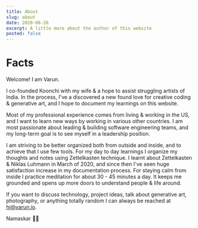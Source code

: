```yaml
---
title: About
slug: about
date: 2020-06-26
excerpt: A little more about the author of this website
posted: false
---
```


# Facts

Welcome! I am Varun.

I co-founded <ExternalLink href="https://koonchi.com">Koonchi</ExternalLink> with my wife & a hope to assist struggling artists of India. In the process, I've a discovered a new found love for creative coding & generative art, and I hope to document my learnings on this website.

Most of my professional experience comes from living & working in the US, and I want to learn new ways by working in various other countries. I am most passionate about leading & building software engineering teams, and my long-term goal is to see myself in a leadership position.

I am striving to be better organized both from outside and inside, and to achieve that I use few tools. For my day to day learnings I organize my thoughts and notes using Zettelkasten technique. I learnt about <ExternalLink href="https://writingcooperative.com/zettelkasten-how-one-german-scholar-was-so-freakishly-productive-997e4e0ca125">Zettelkasten & Niklas Luhmann</ExternalLink> in March of 2020, and since then I've seen huge satisfaction increase in my documentation process. For staying calm from inside I practice meditation for about 30 - 45 minutes a day. It keeps me grounded and opens up more doors to understand people & life around.

If you want to discuss technology, project ideas, talk about generative art, photography, or anything totally random I can always be reached at hi@varun.io.

Namaskar 🙏🏾